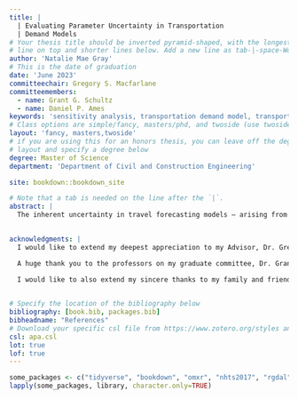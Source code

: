 ```yaml
---
title: |
  | Evaluating Parameter Uncertainty in Transportation 
  | Demand Models
# Your thesis title should be inverted pyramid-shaped, with the longest
# line on top and shorter lines below. Add a new line as tab-|-space-Words
author: 'Natalie Mae Gray'
# This is the date of graduation
date: 'June 2023'
committeechair: Gregory S. Macfarlane
committeemembers: 
  - name: Grant G. Schultz
  - name: Daniel P. Ames
keywords: 'sensitivity analysis, transportation demand model, transportation planning, latin hypercube sampling, monte carlo simulation'
# Class options are simple/fancy, masters/phd, and twoside (use twoside for printed thesis only)
layout: 'fancy, masters,twoside' 
# if you are using this for an honors thesis, you can leave off the degree in 
# layout and specify a degree below
degree: Master of Science
department: 'Department of Civil and Construction Engineering'

site: bookdown::bookdown_site

# Note that a tab is needed on the line after the `|`.
abstract: |
  The inherent uncertainty in travel forecasting models — arising from errors in input data, parameter   estimation, or model formulation — is receiving increasing attention from the scholarly and practicing community. In this research, we investigate the variance in forecasted traffic volumes resulting from varying the mode and destination choice parameters in an advanced trip-based travel demand model. Using Latin hypercube sampling to construct several hundred combinations of parameters across the plausible parameter space, we introduce substantial changes to mode and destination choice logsums and probabilities. However, the aggregate effects of of these changes on forecasted traffic volumes is small, with a variance of approximately 1 percent on high-volume facilities. Thus, parameter uncertainty does not appear to be a significant factor in forecasting traffic volumes using transportation demand models.

  
acknowledgments: |
  I would like to extend my deepest appreciation to my Advisor, Dr. Gregory S. Macfarlane, whose guidance and support has been invaluable throughout this research. This project would not have been possibe without him. He inspired the research topic, funded the work, and encouraged me throughout the entire process. Dr. Macfarlane has been a key component to my academic success, and I am grateful for all that he has done to support my education and my personal life.

  A huge thank you to the professors on my graduate committee, Dr. Grant G. Schultz and Dr. Daniel P. Ames for their efforts in this project as well. I would also like to express my thanks to each of the other professors I have had the privilege to learn from throughout my schooling.

  I would like to also extend my sincere thanks to my family and friends who have supported me throughout my schooling. I could not have accomplished any of this without the support of my mom Stacy Gray, my husband Chase Gibbons, my siblings, my grandparents, my in-laws and the Pettys. I would also like to thank my friends and peers, Max Barnes, Sophie Tolman, Calvin Sandberg, Kayla Keiser, and Emma Stucki for their invaluable friendship, for their support, for their calming conversations, and for helping me to succeed in my goals and life endeavors thus far.

  
# Specify the location of the bibliography below
bibliography: [book.bib, packages.bib]
bibheadname: "References"
# Download your specific csl file from https://www.zotero.org/styles and refer to it in the line below.
csl: apa.csl
lot: true
lof: true
---
```


```r
some_packages <- c("tidyverse", "bookdown", "omxr", "nhts2017", "rgdal", "sf", "ggthemes", "lhs", "foreign", "imputeTS", "targets", "readxl", "knitr", "gridExtra", "ggspatial")
lapply(some_packages, library, character.only=TRUE)
```
